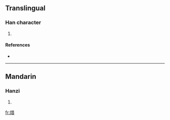 ==Translingual==

===Han character===
{{Han char|rn=86|rad=火|as=08|sn=12|four=9186<sub>1</sub>|canj=火廿日 (FTA)}}

# {{defn|Han|sort=火08}}

====References====
* {{Han ref|kx=0673.210|dkj=19108|dj=1081.190|hdz=32208.080|uh=711F|ud=28959|bh=DA62|bd=55906}}

----

==Mandarin==

===Hanzi===
{{cmn-hanzi|pin=[[xí]] ([[xi2]])|wg=hsi<sup>2</sup>}}

# {{defn|Mandarin|sort=火08}}

[[fr:焟]]